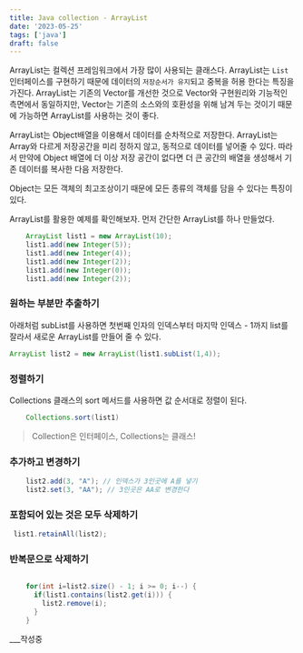 ```yaml
---
title: Java collection - ArrayList
date: '2023-05-25'
tags: ['java']
draft: false
---
```


ArrayList는 컬렉션 프레임워크에서 가장 많이 사용되는 클래스다. ArrayList는 `List`인터페이스를 구현하기 때문에 데이터의 `저장순서가 유지`되고 중복을 허용 한다는 특징을 가진다. ArrayList는 기존의 Vector를 개선한 것으로 Vector와 구현원리와 기능적인 측면에서 동일하지만, Vector는 기존의 소스와의 호환성을 위해 남겨 두는 것이기 때문에 가능하면 ArrayList를 사용하는 것이 좋다.

ArrayList는 Object배열을 이용해서 데이터를 순차적으로 저장한다. ArrayList는 Array와 다르게 저장공간을 미리 정하지 않고, 동적으로 데이터를 넣어줄 수 있다. 따라서 만약에 Object 배열에 더 이상 저장 공간이 없다면 더 큰 공간의 배열을 생성해서 기존 데이터를 복사한 다음 저장한다.

Object는 모든 객체의 최고조상이기 때문에 모든 종류의 객체를 담을 수 있다는 특징이 있다.

ArrayList를 활용한 예제를 확인해보자. 먼저 간단한 ArrayList를 하나 만들었다.

```java
    ArrayList list1 = new ArrayList(10);
    list1.add(new Integer(5));
    list1.add(new Integer(4));
    list1.add(new Integer(2));
    list1.add(new Integer(0));
    list1.add(new Integer(2));
```

### 원하는 부분만 추출하기

아래처럼 subList를 사용하면 첫번째 인자의 인덱스부터 마지막 인덱스 - 1까지 list를 잘라서 새로운 ArrayList를 만들어 줄 수 있다.

```java
ArrayList list2 = new ArrayList(list1.subList(1,4));
```

### 정렬하기

Collections 클래스의 sort 메서드를 사용하면 값 순서대로 정렬이 된다.

```java
    Collections.sort(list1)
```

> Collection은 인터페이스, Collections는 클래스!

### 추가하고 변경하기

```java
    list2.add(3, "A"); // 인덱스가 3인곳에 A를 넣기
    list2.set(3, "AA"); // 3인곳은 AA로 변경한다
```

### 포함되어 있는 것은 모두 삭제하기

```java
 list1.retainAll(list2);
```

### 반복문으로 삭제하기

```java

    for(int i=list2.size() - 1; i >= 0; i--) {
      if(list1.contains(list2.get(i))) {
        list2.remove(i);
      }
    }
```

\_\_\_작성중
